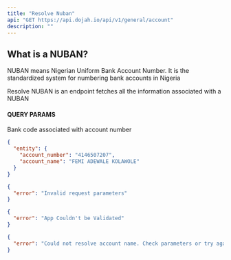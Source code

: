 ```yaml
---
title: "Resolve Nuban"
api: "GET https://api.dojah.io/api/v1/general/account"
description: ""
---
```



## What is a NUBAN?

NUBAN means Nigerian Uniform Bank Account Number. It is the standardized system for numbering bank accounts in Nigeria

Resolve NUBAN is an endpoint fetches all the information associated with a NUBAN


#### QUERY PARAMS

<ParamField query="bank_code" type="string" required>
 Bank code associated with account number
</ParamField>


<ParamField query="account_number" type="string" required>
</ParamField>



<ResponseExample>


```json 200
{
  "entity": {
    "account_number": "4146507207",
    "account_name": "FEMI ADEWALE KOLAWOLE"
  }
}
```

```json 400
{
  "error": "Invalid request parameters"
}
```

```json 401
{
  "error": "App Couldn't be Validated"
}
```

```json 404
{
  "error": "Could not resolve account name. Check parameters or try again."
}
```



</ResponseExample>
